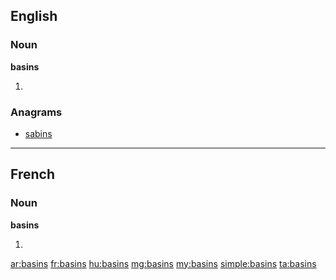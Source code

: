 ==English==

===Noun===
'''basins'''

# {{plural of|[[basin]]}}

===Anagrams===
* [[sabins#English|sabins]]

----

==French==

===Noun===
'''basins''' {{m}}

# {{plural of|[[basin]]|lang=fr}}

[[ar:basins]]
[[fr:basins]]
[[hu:basins]]
[[mg:basins]]
[[my:basins]]
[[simple:basins]]
[[ta:basins]]
